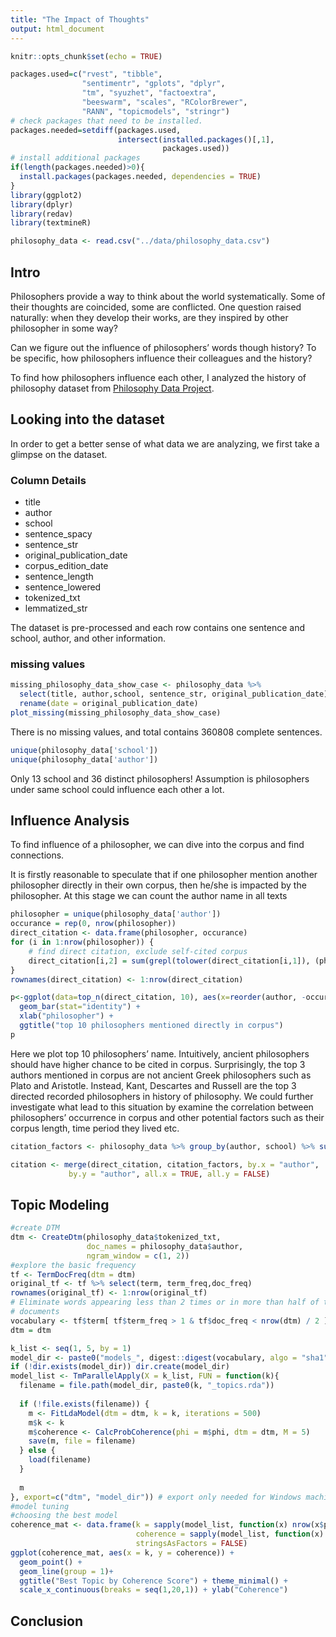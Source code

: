 ```yaml
---
title: "The Impact of Thoughts"
output: html_document
---
```


```r
knitr::opts_chunk$set(echo = TRUE)
```



```r
packages.used=c("rvest", "tibble", 
                "sentimentr", "gplots", "dplyr",
                "tm", "syuzhet", "factoextra", 
                "beeswarm", "scales", "RColorBrewer",
                "RANN", "topicmodels", "stringr")
# check packages that need to be installed.
packages.needed=setdiff(packages.used, 
                        intersect(installed.packages()[,1], 
                                  packages.used))
# install additional packages
if(length(packages.needed)>0){
  install.packages(packages.needed, dependencies = TRUE)
}
library(ggplot2)
library(dplyr)
library(redav)
library(textmineR)
```


```r
philosophy_data <- read.csv("../data/philosophy_data.csv")
```


## Intro

Philosophers provide a way to think about the world systematically. Some of their thoughts are coincided, some are conflicted. One question raised naturally: when they develop their works, are they inspired by other philosopher in some way? 

Can we figure out the influence of philosophers' words though history? To be specific, how philosophers influence their colleagues and the history?


To find how philosophers influence each other, I analyzed the history of philosophy dataset from [Philosophy Data Project](http://www.philosophydata.com/).



## Looking into the dataset

In order to get a better sense of what data we are analyzing, we first take a glimpse on the dataset.

### Column Details

* title
* author
* school
* sentence_spacy
* sentence_str
* original_publication_date
* corpus_edition_date
* sentence_length
* sentence_lowered
* tokenized_txt
* lemmatized_str

The dataset is pre-processed and each row contains one sentence and school, author, and other information.

### missing values

```r
missing_philosophy_data_show_case <- philosophy_data %>% 
  select(title, author,school, sentence_str, original_publication_date) %>%
  rename(date = original_publication_date)
plot_missing(missing_philosophy_data_show_case)
```

There is no missing values, and total contains 360808 complete sentences.

```r
unique(philosophy_data['school'])
unique(philosophy_data['author'])
```

Only 13 school and 36 distinct philosophers! Assumption is philosophers under same school could influence each other a lot. 

## Influence Analysis

To find influence of a philosopher, we can dive into the corpus and find connections. 

It is firstly reasonable to speculate that if one philosopher mention another philosopher directly in their own corpus, then he/she is impacted by the philosopher. At this stage we can count the author name in all texts

```r
philosopher = unique(philosophy_data['author'])
occurance = rep(0, nrow(philosopher))
direct_citation <- data.frame(philosopher, occurance)
for (i in 1:nrow(philosopher)) {
    # find direct citation, exclude self-cited corpus
    direct_citation[i,2] = sum(grepl(tolower(direct_citation[i,1]), (philosophy_data %>% filter(!author %in%c(direct_citation[i,1])))$sentence_lowered))
}
rownames(direct_citation) <- 1:nrow(direct_citation)
```

```r
p<-ggplot(data=top_n(direct_citation, 10), aes(x=reorder(author, -occurance), y=occurance)) +
  geom_bar(stat="identity") +
  xlab("philosopher") + 
  ggtitle("top 10 philosophers mentioned directly in corpus")
p
```
Here we plot top 10 philosophers' name. Intuitively, ancient philosophers should have higher chance to be cited in corpus. Surprisingly, the top 3 authors mentioned in corpus are not ancient Greek philosophers such as Plato and Aristotle. Instead, Kant, Descartes and Russell are the top 3 directed recorded philosophers in history of philosophy. We could further investigate what lead to this situation by examine the correlation between philosophers' occurrence in corpus and other potential factors such as their corpus length, time period they lived etc.

```r
citation_factors <- philosophy_data %>% group_by(author, school) %>% summarise(total_length = sum(sentence_length), time_period = mean(original_publication_date))
```

```r
citation <- merge(direct_citation, citation_factors, by.x = "author", 
             by.y = "author", all.x = TRUE, all.y = FALSE)
```


## Topic Modeling

```r
#create DTM
dtm <- CreateDtm(philosophy_data$tokenized_txt, 
                 doc_names = philosophy_data$author, 
                 ngram_window = c(1, 2))
#explore the basic frequency
tf <- TermDocFreq(dtm = dtm)
original_tf <- tf %>% select(term, term_freq,doc_freq)
rownames(original_tf) <- 1:nrow(original_tf)
# Eliminate words appearing less than 2 times or in more than half of the
# documents
vocabulary <- tf$term[ tf$term_freq > 1 & tf$doc_freq < nrow(dtm) / 2 ]
dtm = dtm

```


```r
k_list <- seq(1, 5, by = 1)
model_dir <- paste0("models_", digest::digest(vocabulary, algo = "sha1"))
if (!dir.exists(model_dir)) dir.create(model_dir)
model_list <- TmParallelApply(X = k_list, FUN = function(k){
  filename = file.path(model_dir, paste0(k, "_topics.rda"))
  
  if (!file.exists(filename)) {
    m <- FitLdaModel(dtm = dtm, k = k, iterations = 500)
    m$k <- k
    m$coherence <- CalcProbCoherence(phi = m$phi, dtm = dtm, M = 5)
    save(m, file = filename)
  } else {
    load(filename)
  }
  
  m
}, export=c("dtm", "model_dir")) # export only needed for Windows machines
#model tuning
#choosing the best model
coherence_mat <- data.frame(k = sapply(model_list, function(x) nrow(x$phi)), 
                            coherence = sapply(model_list, function(x) mean(x$coherence)), 
                            stringsAsFactors = FALSE)
ggplot(coherence_mat, aes(x = k, y = coherence)) +
  geom_point() +
  geom_line(group = 1)+
  ggtitle("Best Topic by Coherence Score") + theme_minimal() +
  scale_x_continuous(breaks = seq(1,20,1)) + ylab("Coherence")
```


## Conclusion



